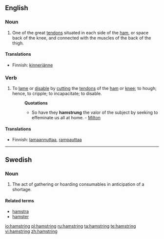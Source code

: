==English==

===Noun===
{{en-noun}}

# {{anatomy}} One of the great [[tendon]]s situated in each side of the [[ham]], or space back of the knee, and connected with the muscles of the back of the thigh.

====Translations====
{{trans-top|One of the great tendons situated in each side of the ham, or space back of the knee}}
*Finnish: [[kinnerjänne]]
{{trans-mid}}
{{trans-bottom}}

===Verb===
{{en-verb|hamstrings|hamstringing|hamstrung}}

# {{transitive}} To [[lame]] or [[disable]] by [[cut]]ting the [[tendon]]s of the [[ham]] or [[knee]]; to hough; hence, to cripple; to incapacitate; to disable.
#:'''Quotations'''
#:*So have they <b>hamstrung</b> the valor of the subject by seeking to effeminate us all at home. - [[Milton]]

====Translations====
{{trans-top|To lame or disable by cutting the tendons of the ham or knee; to hough; hence, to cripple; to incapacitate; to disable}}
*Finnish: [[lamaannuttaa]], [[rampauttaa]]
{{trans-mid}}
{{trans-bottom}}

----

==Swedish==

===Noun===
{{infl|sv|noun|g=c}}
{{sv-noun-unc-irreg-c|2=hamstringen}}

# The act of gathering or hoarding consumables in anticipation of a shortage.

====Related terms====
*[[hamstra]]
*[[hamster]]

[[io:hamstring]]
[[pl:hamstring]]
[[ru:hamstring]]
[[ta:hamstring]]
[[te:hamstring]]
[[vi:hamstring]]
[[zh:hamstring]]